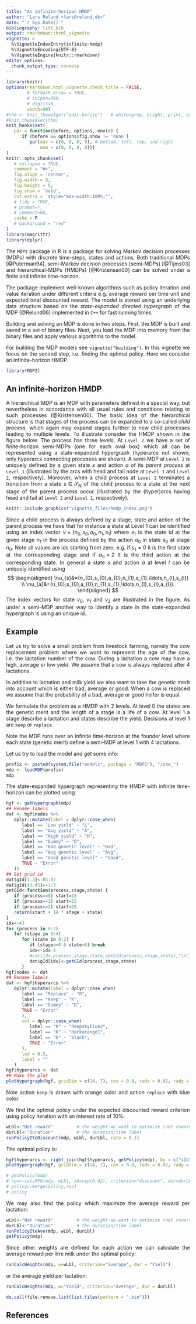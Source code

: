 ```yaml
---
title: "An infinite-horizon HMDP"
author: "Lars Relund <lars@relund.dk>"
date: "`r Sys.Date()`"
bibliography: litt.bib
output: rmarkdown::html_vignette
vignette: >
  %\VignetteIndexEntry{infinite-hmdp}
  %\VignetteEncoding{UTF-8}
  %\VignetteEngine{knitr::rmarkdown}
editor_options: 
  chunk_output_type: console
---
```


<style> 
p {text-align: justify;} 
//.sourceCode {background-color: white;}
pre {
  // border-style: solid;
  // border-width: 1px;
  // border-color: grey;
  //background-color: grey !important;
}
img {
   //width: 100%;
   border: 0;
}
</style>

<!-- scale math down -->
<script type="text/x-mathjax-config"> 
    MathJax.Hub.Config({ 
        "HTML-CSS": { scale: 80 }
        });
</script>

```r
library(knitr)
options(rmarkdown.html_vignette.check_title = FALSE,
        # formatR.arrow = TRUE, 
        # scipen=999, 
        # digits=5,
        width=90) 
#thm <- knit_theme$get("edit-kwrite")   # whitengrey, bright, print, edit-flashdevelop, edit-kwrite
#knit_theme$set(thm)
knit_hooks$set(
   par = function(before, options, envir) {
      if (before && options$fig.show != 'none')
         par(mar = c(0, 0, 0, 0), # bottom, left, top, and right
             oma = c(0, 0, 0, 0))}
)
knitr::opts_chunk$set(
   # collapse = TRUE,
   comment = "#>",
   fig.align = 'center',
   fig.width = 9,
   fig.height = 5,
   fig.show = 'hold',
   out.extra = 'style="max-width:100%;"',
   # tidy = TRUE,
   # prompt=T,
   # comment=NA,
   cache = F
   # background = "red"
)
library(magrittr)
library(dplyr)
```


The `MDP2` package in R is a package for solving Markov decision processes (MDPs) with discrete 
time-steps, states and actions. Both traditional MDPs [@Puterman94], semi-Markov decision processes
(semi-MDPs) [@Tijms03] and hierarchical-MDPs (HMDPs) [@Kristensen00] can be solved under a finite
and infinite time-horizon.

The package implement well-known algorithms such as policy iteration and value iteration
under different criteria e.g. average reward per time unit and expected total discounted reward. The
model is stored using an underlying data structure based on the *state-expanded directed hypergraph*
of the MDP (@Relund06) implemented in `C++` for fast running times. <!-- Under development is also
support for MLHMP which is a Java implementation of algorithms for solving MDPs (@Kristensen03). 
-->

Building and solving an MDP is done in two steps. First, the MDP is built and saved in a set 
of binary files. Next, you load the MDP into memory from the binary files and apply various
algorithms to the model.

For building the MDP models see `vignette("building")`. In this vignette we focus on the second step, i.e. finding the optimal policy. Here we consider an infinite-horizon HMDP. 

```r
library(MDP2)
```


## An infinite-horizon HMDP

A hierarchical MDP is an MDP with parameters defined in a special way, but nevertheless in 
accordance with all usual rules and conditions relating to such processes (@Kristensen00). The basic
idea of the hierarchical structure is that stages of the process can be expanded to a so-called 
*child process*, which again may expand stages further to new child processes leading to multiple 
levels. To illustrate consider the HMDP shown in the figure below. The process has three levels. At
`Level 2` we have a set of finite-horizon semi-MDPs (one for each oval box) which all can be 
represented using a state-expanded hypergraph (hyperarcs not shown, only hyperarcs connecting 
processes are shown). A semi-MDP at `Level 2` is uniquely defined by a given state $s$ and action
$a$ of its *parent process* at `Level 1` (illustrated by the arcs with head and tail node at `Level
1` and `Level 2`, respectively). Moreover, when a child process at `Level 2` terminates a transition
from a state $s\in \mathcal{S}_{N}$ of the child process to a state at the next stage of the parent
process occur (illustrated by the (hyper)arcs having head and tail at `Level 2` and `Level 1`, 
respectively). 

```r
knitr::include_graphics("vignette_files/hmdp_index.png")
```

Since a child process is always defined by a stage, state and action of the parent process we have
that for instance a state at Level 1 can be identified using an index vector 
$\nu=(n_{0},s_{0},a_{0},n_{1},s_{1})$ where $s_1$ is the state id at the given stage $n_1$ in the 
process defined by the action $a_0$ in state $s_0$ at stage $n_0$. Note all values are ids starting 
from zero, e.g. if $s_1=0$ it is the first state at the corresponding stage and if $a_0=2$ it is the
third action at the corresponding state. In general a state $s$ and action $a$ at level $l$ can be
uniquely identified using
$$
\begin{aligned}
\nu_{s}&=(n_{0},s_{0},a_{0},n_{1},s_{1},\ldots,n_{l},s_{l}) \\
\nu_{a}&=(n_{0},s_{0},a_{0},n_{1},s_{1},\ldots,n_{l},s_{l},a_{l}).
\end{aligned}
$$
The index vectors for state $v_0$, $v_1$ and $v_2$ are illustrated in the figure. As under a 
semi-MDP another way to identify a state in the state-expanded hypergraph is using an unique id. 

## Example

Let us try to solve a small problem from livestock farming, namely the cow replacement problem where
we want to represent the age of the cow, i.e. the lactation number of the cow. During a lactation a
cow may have a high, average or low yield. We assume that a cow is always replaced after 4 
lactations.

In addition to lactation and milk yield we also want to take the genetic merit into account which is
either bad, average or good. When a cow is replaced we assume that the probability of a bad, average
or good heifer is equal.

We formulate the problem as a HMDP with 2 levels. At level 0 the states are the genetic merit and
the length of a stage is a life of a cow. At level 1 a stage describe a lactation and states
describe the yield. Decisions at level 1 are `keep` or `replace`.

Note the MDP runs over an infinite time-horizon at the founder level where each state (genetic
merit) define a semi-MDP at level 1 with 4 lactations.

Let us try to load the model and get some info:

```r
prefix <- paste0(system.file("models", package = "MDP2"), "/cow_")
mdp <- loadMDP(prefix)
mdp 
```

The state-expanded hypergraph representing the HMDP with infinite time-horizon can be plotted 
using

```r
hgf <- getHypergraph(mdp)
## Rename labels
dat <- hgf$nodes %>% 
   dplyr::mutate(label = dplyr::case_when(
      label == "Low yield" ~ "L",
      label == "Avg yield" ~ "A",
      label == "High yield" ~ "H",
      label == "Dummy" ~ "D",
      label == "Bad genetic level" ~ "Bad",
      label == "Avg genetic level" ~ "Avg",
      label == "Good genetic level" ~ "Good",
      TRUE ~ "Error"
   ))
## Set grid id
dat$gId[1:3]<-85:87
dat$gId[43:45]<-1:3
getGId<-function(process,stage,state) {
   if (process==0) start=18
   if (process==1) start=22
   if (process==2) start=26
   return(start + 14 * stage + state)
}
idx<-43
for (process in 0:2)
   for (stage in 0:4)
      for (state in 0:2) {
         if (stage==0 & state>0) break
         idx<-idx-1
         #cat(idx,process,stage,state,getGId(process,stage,state),"\n")
         dat$gId[idx]<-getGId(process,stage,state)
      }
hgf$nodes <- dat
## Rename labels
dat <- hgf$hyperarcs %>% 
   dplyr::mutate(label = dplyr::case_when(
      label == "Replace" ~ "R",
      label == "Keep" ~ "K",
      label == "Dummy" ~ "D",
      TRUE ~ "Error"
      ),
      col = dplyr::case_when(
         label == "R" ~ "deepskyblue3",
         label == "K" ~ "darkorange1",
         label == "D" ~ "black",
         TRUE ~ "Error"
      ),
      lwd = 0.5,
      label = ""
   ) 
hgf$hyperarcs <- dat
## Make the plot
plotHypergraph(hgf, gridDim = c(14, 7), cex = 0.8, radx = 0.02, rady = 0.03)
```

Note action `keep` is drawn with orange color and action `replace` with blue color.

We find the optimal policy under the expected discounted reward criterion using policy iteration 
with an interest rate of 10%:

```r
wLbl<-"Net reward"         # the weight we want to optimize (net reward)
durLbl<-"Duration"         # the duration/time label
runPolicyIteDiscount(mdp, wLbl, durLbl, rate = 0.1)
```

The optimal policy is:

```r
hgf$hyperarcs <- right_join(hgf$hyperarcs, getPolicy(mdp), by = c("sId", "aIdx"))
plotHypergraph(hgf, gridDim = c(14, 7), cex = 0.8, radx = 0.02, rady = 0.03)
```




```r
# getPolicy(mdp)
# rpo<-calcRPO(mdp, wLbl, iA=rep(0,42), criterion="discount", dur=durLbl, rate=rate, rateBase=rateBase)
# policy<-merge(policy,rpo)
# policy
```



We may also find the policy which maximize the average reward per lactation: 

```r
wLbl<-"Net reward"         # the weight we want to optimize (net reward)
durLbl<-"Duration"         # the duration/time label
runPolicyIteAve(mdp, wLbl, durLbl)
getPolicy(mdp)
```

Since other weights are defined for each action we can calculate the average
reward per litre milk under the optimal policy:

```r
runCalcWeights(mdp, w=wLbl, criterion="average", dur = "Yield")
```

or the average yield per lactation:

```r
runCalcWeights(mdp, w="Yield", criterion="average", dur = durLbl)
```




```r
do.call(file.remove,list(list.files(pattern = ".bin")))
```


## References
